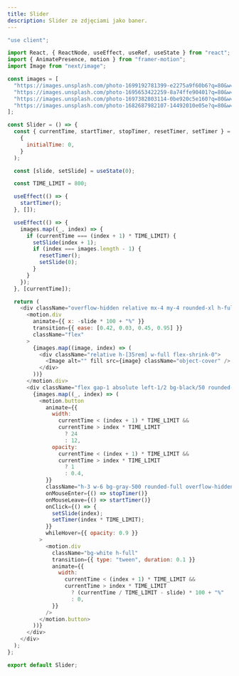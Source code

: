 ```yaml
---
title: Slider
description: Slider ze zdjęciami jako baner.
---
```


<ProductShowcaseComponent>
  <Slider />
</ProductShowcaseComponent>

```js
"use client";

import React, { ReactNode, useEffect, useRef, useState } from "react";
import { AnimatePresence, motion } from "framer-motion";
import Image from "next/image";

const images = [
  "https://images.unsplash.com/photo-1699192781399-e2275a9f60b6?q=80&w=2070&auto=format&fit=crop&ixlib=rb-4.0.3&ixid=M3wxMjA3fDB8MHxwaG90by1wYWdlfHx8fGVufDB8fHx8fA%3D%3D",
  "https://images.unsplash.com/photo-1695653422259-8a74ffe90401?q=80&w=2070&auto=format&fit=crop&ixlib=rb-4.0.3&ixid=M3wxMjA3fDF8MHxwaG90by1wYWdlfHx8fGVufDB8fHx8fA%3D%3D",
  "https://images.unsplash.com/photo-1697382803114-0be920c5e160?q=80&w=2071&auto=format&fit=crop&ixlib=rb-4.0.3&ixid=M3wxMjA3fDB8MHxwaG90by1wYWdlfHx8fGVufDB8fHx8fA%3D%3D",
  "https://images.unsplash.com/photo-1682687982107-14492010e05e?q=80&w=1974&auto=format&fit=crop&ixlib=rb-4.0.3&ixid=M3wxMjA3fDF8MHxwaG90by1wYWdlfHx8fGVufDB8fHx8fA%3D%3D",
];

const Slider = () => {
  const { currentTime, startTimer, stopTimer, resetTimer, setTimer } = useTimer(
    {
      initialTime: 0,
    }
  );

  const [slide, setSlide] = useState(0);

  const TIME_LIMIT = 800;

  useEffect(() => {
    startTimer();
  }, []);

  useEffect(() => {
    images.map((_, index) => {
      if (currentTime === (index + 1) * TIME_LIMIT) {
        setSlide(index + 1);
        if (index === images.length - 1) {
          resetTimer();
          setSlide(0);
        }
      }
    });
  }, [currentTime]);

  return (
    <div className="overflow-hidden relative mx-4 my-4 rounded-xl h-full w-full">
      <motion.div
        animate={{ x: -slide * 100 + "%" }}
        transition={{ ease: [0.42, 0.03, 0.45, 0.95] }}
        className="flex"
      >
        {images.map((image, index) => (
          <div className="relative h-[35rem] w-full flex-shrink-0">
            <Image alt="" fill src={image} className="object-cover" />
          </div>
        ))}
      </motion.div>
      <div className="flex gap-1 absolute left-1/2 bg-black/50 rounded-full p-2 -translate-x-1/2 bottom-5">
        {images.map((_, index) => (
          <motion.button
            animate={{
              width:
                currentTime < (index + 1) * TIME_LIMIT &&
                currentTime > index * TIME_LIMIT
                  ? 24
                  : 12,
              opacity:
                currentTime < (index + 1) * TIME_LIMIT &&
                currentTime > index * TIME_LIMIT
                  ? 1
                  : 0.4,
            }}
            className="h-3 w-6 bg-gray-500 rounded-full overflow-hidden"
            onMouseEnter={() => stopTimer()}
            onMouseLeave={() => startTimer()}
            onClick={() => {
              setSlide(index);
              setTimer(index * TIME_LIMIT);
            }}
            whileHover={{ opacity: 0.9 }}
          >
            <motion.div
              className="bg-white h-full"
              transition={{ type: "tween", duration: 0.1 }}
              animate={{
                width:
                  currentTime < (index + 1) * TIME_LIMIT &&
                  currentTime > index * TIME_LIMIT
                    ? (currentTime / TIME_LIMIT - slide) * 100 + "%"
                    : 0,
              }}
            />
          </motion.button>
        ))}
      </div>
    </div>
  );
};

export default Slider;
```

